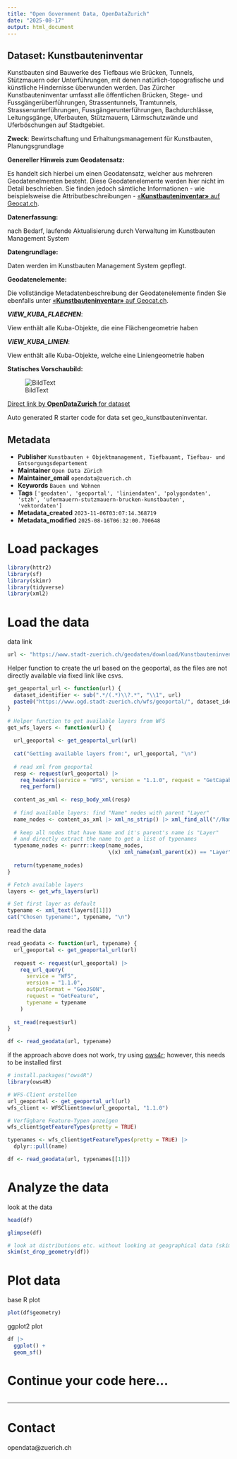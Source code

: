 ```yaml
---
title: "Open Government Data, OpenDataZurich"
date: "2025-08-17"
output: html_document
---
```


## Dataset: Kunstbauteninventar

Kunstbauten sind Bauwerke des Tiefbaus wie Brücken, Tunnels, Stützmauern oder Unterführungen, mit denen natürlich-topografische und künstliche Hindernisse überwunden werden. Das Zürcher Kunstbauteninventar umfasst alle öffentlichen Brücken, Stege- und Fussgängerüberführungen, Strassentunnels, Tramtunnels, Strassenunterführungen, Fussgängerunterführungen, Bachdurchlässe, Leitungsgänge, Uferbauten, Stützmauern, Lärmschutzwände und Uferböschungen auf Stadtgebiet.

**Zweck**: Bewirtschaftung und Erhaltungsmanagement für Kunstbauten, Planungsgrundlage

**Genereller Hinweis zum Geodatensatz:**

Es handelt sich hierbei um einen Geodatensatz, welcher aus mehreren Geodatenelmenten besteht. Diese Geodatenelemente werden hier nicht im Detail beschrieben. Sie finden jedoch sämtliche Informationen - wie beispielsweise die Attributbeschreibungen - [«**Kunstbauteninventar»** auf Geocat.ch](https://www.geocat.ch/geonetwork/srv/ger/catalog.search#/metadata/2ef012c5-d6ac-4d28-b3e1-058262dbe9f7).
			   

**Datenerfassung:**

nach Bedarf, laufende Aktualisierung durch Verwaltung im Kunstbauten Management System

**Datengrundlage:**

Daten werden im Kunstbauten Management System gepflegt.

**Geodatenelemente:**

Die vollständige Metadatenbeschreibung der Geodatenelemente finden Sie ebenfalls unter [«**Kunstbauteninventar»** auf Geocat.ch](https://www.geocat.ch/geonetwork/srv/ger/md.viewer#/full_view/2ef012c5-d6ac-4d28-b3e1-058262dbe9f7).

***VIEW_KUBA_FLAECHEN***: 

View enthält alle Kuba-Objekte, die eine Flächengeometrie haben


***VIEW_KUBA_LINIEN***: 

View enthält alle Kuba-Objekte, welche eine Liniengeometrie haben




**Statisches Vorschaubild:**

![BildText](https://www.gis.stadt-zuerich.ch/zueriplan_docs/geocat/2ef012c5-d6ac-4d28-b3e1-058262dbe9f7.png)



[Direct link by **OpenDataZurich** for dataset](https://data.stadt-zuerich.ch/dataset/geo_kunstbauteninventar)

Auto generated R starter code for data set geo_kunstbauteninventar.

## Metadata

- **Publisher** `Kunstbauten + Objektmanagement, Tiefbauamt, Tiefbau- und Entsorgungsdepartement`
- **Maintainer** `Open Data Zürich`
- **Maintainer_email** `opendata@zuerich.ch`
- **Keywords** `Bauen und Wohnen`
- **Tags** `['geodaten', 'geoportal', 'liniendaten', 'polygondaten', 'stzh', 'ufermauern-stutzmauern-brucken-kunstbauten', 'vektordaten']`
- **Metadata_created** `2023-11-06T03:07:14.368719`
- **Metadata_modified** `2025-08-16T06:32:00.700648`


# Load packages

```r
library(httr2)
library(sf)
library(skimr)
library(tidyverse)
library(xml2)
```

# Load the data

data link
```r
url <- "https://www.stadt-zuerich.ch/geodaten/download/Kunstbauteninventar?format=geojson_link"
```


Helper function to create the url based on the geoportal, as the files are not directly available via fixed link like csvs.
```r
get_geoportal_url <- function(url) {
  dataset_identifier <- sub(".*/(.*)\\?.*", "\\1", url)
  paste0("https://www.ogd.stadt-zuerich.ch/wfs/geoportal/", dataset_identifier)
}
```

```r
# Helper function to get available layers from WFS
get_wfs_layers <- function(url) {
  
  url_geoportal <- get_geoportal_url(url)
  
  cat("Getting available layers from:", url_geoportal, "\n")
  
  # read xml from geoportal
  resp <- request(url_geoportal) |> 
    req_headers(service = "WFS", version = "1.1.0", request = "GetCapabilities") |> 
    req_perform()
  
  content_as_xml <- resp_body_xml(resp)
  
  # find available layers: find "Name" nodes with parent "Layer"
  name_nodes <- content_as_xml |> xml_ns_strip() |> xml_find_all("//Name")
  
  # keep all nodes that have Name and it's parent's name is "Layer"
  # and directly extract the name to get a list of typenames
  typename_nodes <- purrr::keep(name_nodes,
                                \(x) xml_name(xml_parent(x)) == "Layer")
  
  return(typename_nodes)
}

# Fetch available layers
layers <- get_wfs_layers(url)

# Set first layer as default
typename <- xml_text(layers[[1]])
cat("Chosen typename:", typename, "\n")
```

read the data
```r
read_geodata <- function(url, typename) {
  url_geoportal <- get_geoportal_url(url)
  
  request <- request(url_geoportal) |>
    req_url_query(
      service = "WFS",
      version = "1.1.0",
      outputFormat = "GeoJSON",
      request = "GetFeature",
      typename = typename
    )
  
  st_read(request$url)
}

df <- read_geodata(url, typename)
```

if the approach above does not work, try using [ows4r](https://eblondel.github.io/ows4R/); however, this needs to be installed first
```r
# install.packages("ows4R")
library(ows4R)

# WFS-Client erstellen
url_geoportal <- get_geoportal_url(url)
wfs_client <- WFSClient$new(url_geoportal, "1.1.0")

# Verfügbare Feature-Typen anzeigen
wfs_client$getFeatureTypes(pretty = TRUE)

typenames <- wfs_client$getFeatureTypes(pretty = TRUE) |> 
  dplyr::pull(name)

df <- read_geodata(url, typenames[[1]])
```

# Analyze the data

look at the data
```r
head(df)
```

```r
glimpse(df)
```

```r
# look at distributions etc. without looking at geographical data (skim cannot deal with geometries)
skim(st_drop_geometry(df))
```

# Plot data

base R plot
```r
plot(df$geometry)
```

ggplot2 plot
```r
df |>
  ggplot() +
  geom_sf()
```

# Continue your code here...

```r

```

------------------------------------------------------------------------

# Contact

opendata@zuerich.ch
